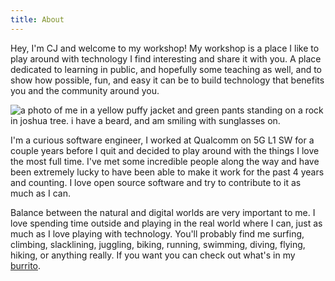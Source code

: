 ```yaml
---
title: About
---
```


Hey, I'm CJ and welcome to my workshop! My workshop is a place I like to play around 
with technology I find interesting and share it with you. A place dedicated to learning
in public, and hopefully some teaching as well, and to show how possible, fun, and easy
it can be to build technology that benefits you and the community around you.

![a photo of me in a yellow puffy jacket and green pants standing on a rock in joshua tree. i have a beard, and am smiling with sunglasses on.](/images/me_square.jpeg "me standing on a rock in joshua tree")

I'm a curious software engineer, I worked at Qualcomm on 5G L1 SW for a couple years before I 
quit and decided to play around with the things I love the most full time. I've met some incredible
people along the way and have been extremely lucky to have been able to make it work for the past
4 years and counting. I love open source software and try to contribute to it as much as I can.

Balance between the natural and digital worlds are very important to me. I love spending
time outside and playing in the real world where I can, just as much as I love playing with
technology. You'll probably find me surfing, climbing, slacklining, juggling, biking, running, 
swimming, diving, flying, hiking, or anything really. If you want you can check out what's 
in my [burrito](https://cj.burrito.place).